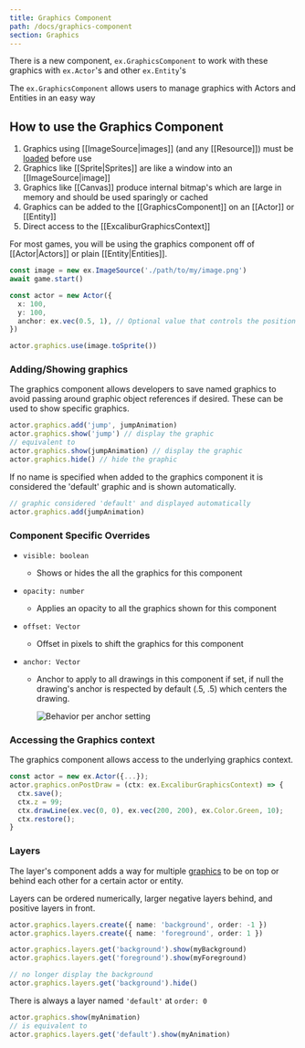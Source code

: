 ```yaml
---
title: Graphics Component
path: /docs/graphics-component
section: Graphics
---
```


There is a new component, `ex.GraphicsComponent` to work with these graphics with `ex.Actor`'s and other `ex.Entity`'s

The `ex.GraphicsComponent` allows users to manage graphics with Actors and Entities in an easy way

## How to use the Graphics Component

1. Graphics using [[ImageSource|images]] (and any [[Resource]]) must be [loaded](assets) before use
2. Graphics like [[Sprite|Sprites]] are like a window into an [[ImageSource|image]]
3. Graphics like [[Canvas]] produce internal bitmap's which are large in memory and should be used sparingly or cached
4. Graphics can be added to the [[GraphicsComponent]] on an [[Actor]] or [[Entity]]
5. Direct access to the [[ExcaliburGraphicsContext]]

For most games, you will be using the graphics component off of [[Actor|Actors]] or plain [[Entity|Entities]].

```typescript
const image = new ex.ImageSource('./path/to/my/image.png')
await game.start()

const actor = new Actor({
  x: 100,
  y: 100,
  anchor: ex.vec(0.5, 1), // Optional value that controls the position of the image.
})

actor.graphics.use(image.toSprite())
```

### Adding/Showing graphics

The graphics component allows developers to save named graphics to avoid passing around graphic object references if desired. These can be used to show specific graphics.

```typescript
actor.graphics.add('jump', jumpAnimation)
actor.graphics.show('jump') // display the graphic
// equivalent to
actor.graphics.show(jumpAnimation) // display the graphic
actor.graphics.hide() // hide the graphic
```

If no name is specified when added to the graphics component it is considered the 'default' graphic and is shown automatically.

```typescript
// graphic considered 'default' and displayed automatically
actor.graphics.add(jumpAnimation)
```

### Component Specific Overrides

- `visible: boolean`

  - Shows or hides the all the graphics for this component

- `opacity: number`

  - Applies an opacity to all the graphics shown for this component

- `offset: Vector`

  - Offset in pixels to shift the graphics for this component

- `anchor: Vector`

  - Anchor to apply to all drawings in this component if set, if null the drawing's anchor is respected by default (.5, .5) which centers the drawing.

    ![Behavior per anchor setting](./04.2-graphics-component/anchor.png)

### Accessing the Graphics context

The graphics component allows access to the underlying graphics context.

```typescript
const actor = new ex.Actor({...});
actor.graphics.onPostDraw = (ctx: ex.ExcaliburGraphicsContext) => {
  ctx.save();
  ctx.z = 99;
  ctx.drawLine(ex.vec(0, 0), ex.vec(200, 200), ex.Color.Green, 10);
  ctx.restore();
}
```

### Layers

The layer's component adds a way for multiple [graphics](#graphics) to be on top or behind each other for a certain actor or entity.

Layers can be ordered numerically, larger negative layers behind, and positive layers in front.

```typescript
actor.graphics.layers.create({ name: 'background', order: -1 })
actor.graphics.layers.create({ name: 'foreground', order: 1 })

actor.graphics.layers.get('background').show(myBackground)
actor.graphics.layers.get('foreground').show(myForeground)

// no longer display the background
actor.graphics.layers.get('background').hide()
```

There is always a layer named `'default'` at `order: 0`

```typescript
actor.graphics.show(myAnimation)
// is equivalent to
actor.graphics.layers.get('default').show(myAnimation)
```
